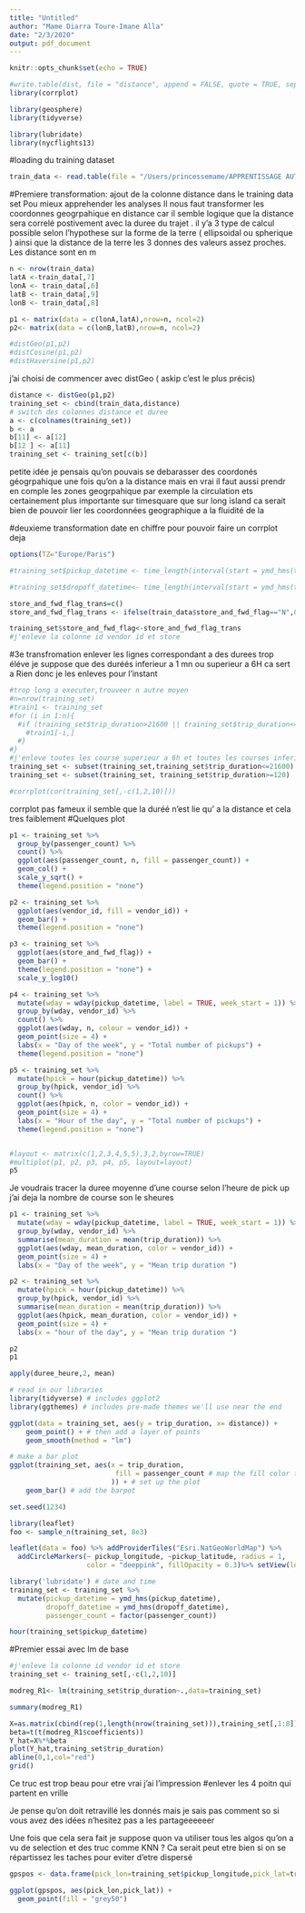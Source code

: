 ```yaml
---
title: "Untitled"
author: "Mame Diarra Toure-Imane Alla"
date: "2/3/2020"
output: pdf_document
---
```


```r
knitr::opts_chunk$set(echo = TRUE)
```
```r
#write.table(dist, file = "distance", append = FALSE, quote = TRUE, sep = ";")
library(corrplot)
```
```r
library(geosphere)
library(tidyverse)

library(lubridate)
library(nycflights13)
```

#loading du training dataset
```r
train_data <- read.table(file = "/Users/princessemame/APPRENTISSAGE AUTOMATIQUE /train.csv",sep=",",header=TRUE)
```

#Premiere transformation: ajout de la colonne distance dans le training data set 
Pou mieux apprehender les analyses Il nous faut transformer les coordonnes geogrpahique en distance car il semble logique que la distance sera correlé postivement avec la duree du trajet .
il y'a 3 type de calcul possible selon l'hypothese sur la forme de la terre ( ellipsoidal ou spherique ) ainsi que la distance de la terre  les 3 donnes des valeurs assez proches. Les distance sont en m 
```r
n <- nrow(train_data)
latA <-train_data[,7]
lonA <- train_data[,6]
latB <- train_data[,9]
lonB <- train_data[,8]

p1 <- matrix(data = c(lonA,latA),nrow=n, ncol=2)
p2<- matrix(data = c(lonB,latB),nrow=n, ncol=2)

#distGeo(p1,p2)   
#distCosine(p1,p2) 
#distHaversine(p1,p2)

```
j'ai choisi de commencer avec distGeo ( askip c'est le plus précis)
```r
distance <- distGeo(p1,p2)
training_set <- cbind(train_data,distance)
# switch des colonnes distance et duree
a <- c(colnames(training_set))
b <- a
b[11] <- a[12]
b[12 ] <- a[11]
training_set <- training_set[c(b)]

```
petite idée je pensais qu'on pouvais se debarasser des coordonés géogrpahique une fois qu'on a la distance mais en vrai il faut aussi prendr en comple les zones geogrpahique par exemple la circulation ets certainement plus importante sur timesquare que sur long island
ca serait bien de pouvoir lier les coordonnées geographique a la fluidité de la 



#deuxieme transformation date en chiffre pour pouvoir faire un corrplot deja 
```r
options(TZ="Europe/Paris")
```

```r
#training_set$pickup_datetime <- time_length(interval(start = ymd_hms(train_data$pickup_datetime), end = today()), unit = "seconds")


```
```r
#training_set$dropoff_datetime<- time_length(interval(start = ymd_hms(train_data$dropoff_datetime), end = today()), unit = "seconds")
```


```r
store_and_fwd_flag_trans=c()
store_and_fwd_flag_trans <- ifelse(train_data$store_and_fwd_flag=="N",0,1)

training_set$store_and_fwd_flag<-store_and_fwd_flag_trans
#j'enleve la colonne id vendor id et store
```
#3e transfromation enlever les lignes correspondant a des durees trop éléve 
je suppose que des duréés inferieur a 1 mn ou superieur a 6H ca sert a Rien 
donc je les enleves pour l'instant 
```r
#trop long a executer,trouveer n autre moyen
#n=nrow(training_set)
#train1 <- training_set
#for (i in 1:n){
  #if (training_set$trip_duration>21600 || training_set$trip_duration<=60){
    #train1[-i,]
  #}
#} 
#j'enleve toutes les course superieur a 6h et toutes les courses inferieur a 2mn 
training_set <- subset(training_set,training_set$trip_duration<=21600)
training_set <- subset(training_set, training_set$trip_duration>=120)
```


```r
#corrplot(cor(training_set[,-c(1,2,10)]))
```
corrplot pas fameux il semble que la duréé n'est lie qu' a la distance et cela tres faiblement 
#Quelques plot 
```r
p1 <- training_set %>%
  group_by(passenger_count) %>%
  count() %>%
  ggplot(aes(passenger_count, n, fill = passenger_count)) +
  geom_col() +
  scale_y_sqrt() +
  theme(legend.position = "none")

p2 <- training_set %>%
  ggplot(aes(vendor_id, fill = vendor_id)) +
  geom_bar() +
  theme(legend.position = "none")

p3 <- training_set %>%
  ggplot(aes(store_and_fwd_flag)) +
  geom_bar() +
  theme(legend.position = "none") +
  scale_y_log10()

p4 <- training_set %>%
  mutate(wday = wday(pickup_datetime, label = TRUE, week_start = 1)) %>%
  group_by(wday, vendor_id) %>%
  count() %>%
  ggplot(aes(wday, n, colour = vendor_id)) +
  geom_point(size = 4) +
  labs(x = "Day of the week", y = "Total number of pickups") +
  theme(legend.position = "none")
```


```r
p5 <- training_set %>%
  mutate(hpick = hour(pickup_datetime)) %>%
  group_by(hpick, vendor_id) %>%
  count() %>%
  ggplot(aes(hpick, n, color = vendor_id)) +
  geom_point(size = 4) +
  labs(x = "Hour of the day", y = "Total number of pickups") +
  theme(legend.position = "none")


#layout <- matrix(c(1,2,3,4,5,5),3,2,byrow=TRUE)
#multiplot(p1, p2, p3, p4, p5, layout=layout)
p5
```
Je voudrais tracer la duree moyenne d'une course selon l'heure de pick up 
j'ai deja la nombre de course son le sheures 
```r
p1 <- training_set %>%
  mutate(wday = wday(pickup_datetime, label = TRUE, week_start = 1)) %>%
  group_by(wday, vendor_id) %>%
  summarise(mean_duration = mean(trip_duration)) %>%
  ggplot(aes(wday, mean_duration, color = vendor_id)) +
  geom_point(size = 4) +
  labs(x = "Day of the week", y = "Mean trip duration ")

```
```r
p2 <- training_set %>%
  mutate(hpick = hour(pickup_datetime)) %>%
  group_by(hpick, vendor_id) %>%
  summarise(mean_duration = mean(trip_duration)) %>%
  ggplot(aes(hpick, mean_duration, color = vendor_id)) +
  geom_point(size = 4) +
  labs(x = "hour of the day", y = "Mean trip duration ")
```



```r
p2
p1
```


```r
apply(duree_heure,2, mean)
```

```r
# read in our libraries
library(tidyverse) # includes ggplot2
library(ggthemes) # includes pre-made themes we'll use near the end
```

```r
ggplot(data = training_set, aes(y = trip_duration, x= distance)) +
    geom_point() + # then add a layer of points
    geom_smooth(method = "lm")
```

```r
# make a bar plot
ggplot(training_set, aes(x = trip_duration,
                          fill = passenger_count # map the fill color to caramel           
                         )) + # set up the plot
    geom_bar() # add the barpot
```
```r
set.seed(1234)
```


```r
library(leaflet)
foo <- sample_n(training_set, 8e3)

leaflet(data = foo) %>% addProviderTiles("Esri.NatGeoWorldMap") %>%
  addCircleMarkers(~ pickup_longitude, ~pickup_latitude, radius = 1,
                   color = "deeppink", fillOpacity = 0.3)%>% setView(lng = -73.968565, lat =40.779897, zoom = 11)
```

```r
library('lubridate') # date and time
training_set <- training_set %>%
  mutate(pickup_datetime = ymd_hms(pickup_datetime),
         dropoff_datetime = ymd_hms(dropoff_datetime),
         passenger_count = factor(passenger_count))

hour(training_set$pickup_datetime)
```

#Premier essai avec lm de base 
```r
#j'enleve la colonne id vendor id et store
training_set <- training_set[,-c(1,2,10)]
```

```r
modreg_R1<- lm(training_set$trip_duration~.,data=training_set)
```
```r
summary(modreg_R1)
```
```r
X=as.matrix(cbind(rep(1,length(nrow(training_set))),training_set[,1:8]))
beta=t(t(modreg_R1$coefficients))
Y_hat=X%*%beta
plot(Y_hat,training_set$trip_duration)
abline(0,1,col="red")
grid()

```
Ce truc est trop beau pour etre vrai j'ai l'impression 
#enlever les 4 poitn qui partent en vrille 

Je pense qu'on doit retravillé les donnés mais je sais pas comment so si vous avez des idées n'hesitez pas a les partageeeeeer 


Une fois que cela sera fait je suppose 
quon va utiliser tous les algos qu'on a vu de selection et des truc comme KNN ? 
Ca serait peut etre bien si on se répartissez les taches pour eviter d'etre dispersé 


```r
gpspos <- data.frame(pick_lon=training_set$pickup_longitude,pick_lat=training_set$pickup_latitude) 
```

```r
ggplot(gpspos, aes(pick_lon,pick_lat)) + 
  geom_point(fill = "grey50")
```

